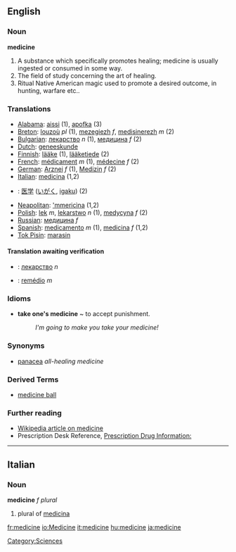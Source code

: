 ==English==
===Noun===
'''medicine'''
# A substance which specifically promotes healing; medicine is usually ingested or consumed in some way.
# The field of study concerning the art of healing.
# Ritual Native American magic used to promote a desired outcome, in hunting, warfare etc..
=== Translations ===
*[[Alabama]]: [[aissi]] (1), [[apofka]] (3)
*[[Breton]]: [[louzoù]] ''pl'' (1), [[mezegiezh]] ''f'', [[medisinerezh]] ''m'' (2)
*[[Bulgarian]]: [[лекарство]] ''n'' (1), [[медицина]] ''f'' (2)
*[[Dutch]]: [[geneeskunde]]
*[[Finnish]]: [[lääke]] (1), [[lääketiede]] (2)
*[[French]]: [[médicament]] ''m'' (1), [[médecine]] ''f'' (2)
*[[German]]: [[Arznei]] ''f'' (1), [[Medizin]] ''f'' (2)
*[[Italian]]: [[medicina]] {{f}} (1,2)
*{{ja}}: [[医学]] ([[いがく]], [[igaku]]) (2)
*[[Neapolitan]]: [['mmericìna]] {{f}} (1,2)
*[[Polish]]: [[lek]] ''m'', [[lekarstwo]] ''n'' (1), [[medycyna]] ''f'' (2)
*[[Russian]]: [[медицина]] ''f'' 
*[[Spanish]]: [[medicamento]] ''m'' (1), [[medicina]] ''f'' (1,2) 
*[[Tok Pisin]]: [[marasin]]

====Translation awaiting verification====
*{{ua}}: [[лекарство]] ''n''
*{{pt}}: [[remédio]] ''m''

===Idioms===
*'''take one's medicine''' ~ to accept punishment.
*:''I'm going to make you take your medicine!''

===Synonyms===
*[[panacea]] ''all-healing medicine''

===Derived Terms===
*[[medicine ball]]

=== Further reading ===

* [[w:Medicine|Wikipedia article on medicine]]
* Prescription Desk Reference, [http://prescriptiondesk.com Prescription Drug Information:]

----

==Italian==
===Noun===
'''medicine''' ''f plural''

# plural of [[medicina]]

[[Category:Sciences]]
[[fr:medicine]]
[[io:Medicine]]
[[it:medicine]]
[[hu:medicine]]
[[ja:medicine]]